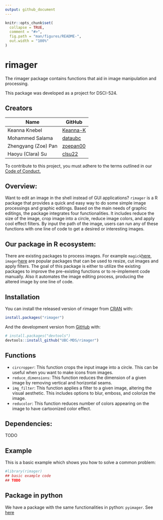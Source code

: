 ```yaml
---
output: github_document
---
```


<!-- README.md is generated from README.Rmd. Please edit that file -->

```r
knitr::opts_chunk$set(
  collapse = TRUE,
  comment = "#>",
  fig.path = "man/figures/README-",
  out.width = "100%"
)
```

# rimager

<!-- badges: start -->
<!-- badges: end -->

The rimager package contains functions that aid in image manipulation and processing.

This package was developed as a project for DSCI-524.

## Creators

| Name | GitHub |
|---|---|
| Keanna Knebel| [Keanna-K](https://github.com/Keanna-K) |
| Mohammed Salama | [dataubc](https://github.com/dataubc) |
| Zhengyang (Zoe) Pan | [zoepan00](https://github.com/zoepan00) |
| Haoyu (Clara) Su | [clsu22](https://github.com/clsu22) |

To contribute to this project, you must adhere to the terms outlined in our [Code of Conduct.](https://github.com/UBC-MDS/rimager/blob/master/CONDUCT.md)

## Overview:

Want to edit an image in the shell instead of GUI applications? `rimager` is a R package that provides a quick and easy way to do some simple image processings and graphic editings. Based on the main needs of graphic editings, the package integrates four functionalities. It includes reduce the size of the image, crop image into a circle, reduce image colors, and apply cool effect filters. By input the path of the image, users can run any of these functions with one line of code to get a desired or interesting images.

## Our package in R ecosystem:

There are existing packages to process images. For example `magick`[here](https://cran.r-project.org/web/packages/magick/vignettes/intro.html), `imager`[here](https://dahtah.github.io/imager/imager.html) are popular packages that can be used to resize, cut images and apply filters. The goal of this package is either to utilize the existing packages to improve the pre-existing functions or to re-implement code manually. Also it automates the image editing process, producing the altered image by one line of code.

## Installation

You can install the released version of rimager from [CRAN](https://CRAN.R-project.org) with:

``` r
install.packages("rimager")
```

And the development version from [GitHub](https://github.com/) with:

``` r
# install.packages("devtools")
devtools::install_github("UBC-MDS/rimager")
```

## Functions 

- `circropper`: This function crops the input image into a circle. This can be useful when you want to make icons from images. 
- `reduce_dimensions`: This function reduces the dimension of a given image by removing vertical and horizontal seams.
- `img_filter`: This function applies a filter to a given image, altering the visual aesthetic. This includes options to 
blur, emboss, and colorize the image. 
- `reducolor`: This function reduces number of colors appearing on the image to have cartoonized color effect.

## Dependencies:

TODO

## Example

This is a basic example which shows you how to solve a common problem:

```r
#library(rimager)
## basic example code
## TODO
```

## Package in python

We have a package with the same functionalities in python: `pyimager`. See [here](https://github.com/UBC-MDS/pyimager)  
